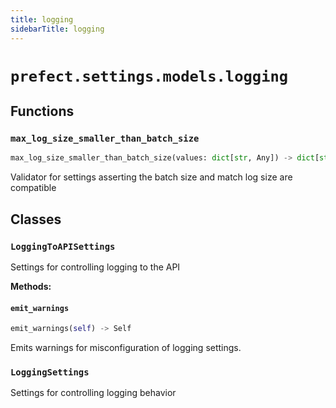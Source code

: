 ```yaml
---
title: logging
sidebarTitle: logging
---
```


# `prefect.settings.models.logging`

## Functions

### `max_log_size_smaller_than_batch_size` <sup><a href="https://github.com/prefecthq/prefect/blob/main/src/prefect/settings/models/logging.py#L21" target="_blank"><Icon icon="github" size="14" /></a></sup>

```python
max_log_size_smaller_than_batch_size(values: dict[str, Any]) -> dict[str, Any]
```


Validator for settings asserting the batch size and match log size are compatible


## Classes

### `LoggingToAPISettings` <sup><a href="https://github.com/prefecthq/prefect/blob/main/src/prefect/settings/models/logging.py#L33" target="_blank"><Icon icon="github" size="14" /></a></sup>


Settings for controlling logging to the API


**Methods:**

#### `emit_warnings` <sup><a href="https://github.com/prefecthq/prefect/blob/main/src/prefect/settings/models/logging.py#L81" target="_blank"><Icon icon="github" size="14" /></a></sup>

```python
emit_warnings(self) -> Self
```

Emits warnings for misconfiguration of logging settings.


### `LoggingSettings` <sup><a href="https://github.com/prefecthq/prefect/blob/main/src/prefect/settings/models/logging.py#L88" target="_blank"><Icon icon="github" size="14" /></a></sup>


Settings for controlling logging behavior

